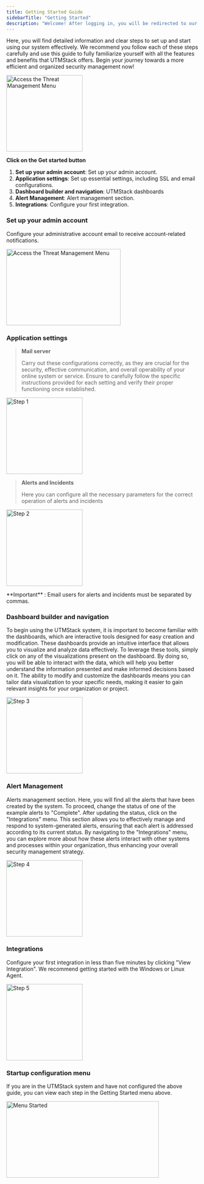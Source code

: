 ```yaml
---
title: Getting Started Guide
sidebarTitle: "Getting Started"
description: "Welcome! After logging in, you will be redirected to our 'Getting Started' screen, designed to help you begin with UTMStack."
---
```

   
<Tip>
Here, you will find detailed information and clear steps to set up and start using our system effectively. We recommend you follow each of these steps carefully and use this guide to fully familiarize yourself with all the features and benefits that UTMStack offers. Begin your journey towards a more efficient and organized security management now!
</Tip>

<img
  height="200"
  noZoom
  className="block rounded-xl"
  src="/images/getting started/start.png"
  alt="Access the Threat Management Menu"
/>

**Click on the Get started button**

1. **Set up your admin account**: Set up your admin account.
2. **Application settings**: Set up essential settings, including SSL and email configurations.
3. **Dashboard builder and navigation**: UTMStack dashboards
4. **Alert Management**: Alert management section.
5. **Integrations**: Configure your first integration.

### Set up your admin account 

Configure your administrative account email to receive account-related notifications.

<img
  width="300"
  height="200"
  noZoom
  className="block rounded-xl"
  src="/images/getting started/step1.png"
  alt="Access the Threat Management Menu"
/>

### Application settings

> **Mail server**
>
> Carry out these configurations correctly, as they are crucial for the security, effective communication, and overall operability of your online system or service. Ensure to carefully follow the specific instructions provided for each setting and verify their proper functioning once established.

<img
  height="200"
  noZoom
  className="block rounded-xl"
  src="/images/getting started/step2-1.png"
  alt="Step 1"
/>

> **Alerts and Incidents**
>
> Here you can configure all the necessary parameters for the correct operation of alerts and incidents

<img
  height="200"
  noZoom
  className="block rounded-xl"
  src="/images/getting started/step2-2.png"
  alt="Step 2"
/>
    
<Note>
 **Important** :
 Email users for alerts and incidents must be separated by commas.
</Note>

### Dashboard builder and navigation

To begin using the UTMStack system, it is important to become familiar with the dashboards, which are interactive tools designed for easy creation and modification. These dashboards provide an intuitive interface that allows you to visualize and analyze data effectively. To leverage these tools, simply click on any of the visualizations present on the dashboard. By doing so, you will be able to interact with the data, which will help you better understand the information presented and make informed decisions based on it. The ability to modify and customize the dashboards means you can tailor data visualization to your specific needs, making it easier to gain relevant insights for your organization or project.

<img
  height="200"
  noZoom
  className="block rounded-xl"
  src="/images/getting started/step3.png"
  alt="Step 3"
/>

### Alert Management

Alerts management section. Here, you will find all the alerts that have been created by the system. To proceed, change the status of one of the example alerts to "Complete". After updating the status, click on the "Integrations" menu. This section allows you to effectively manage and respond to system-generated alerts, ensuring that each alert is addressed according to its current status. By navigating to the "Integrations" menu, you can explore more about how these alerts interact with other systems and processes within your organization, thus enhancing your overall security management strategy.

<img
  height="200"
  noZoom
  className="block rounded-xl"
  src="/images/getting started/step4.png"
  alt="Step 4"
/>

### Integrations

Configure your first integration in less than five minutes by clicking "View Integration". We recommend getting started with the Windows or Linux Agent.

<img
  height="200"
  noZoom
  className="block rounded-xl"
  src="/images/getting started/step5.png"
  alt="Step 5"
/>

### Startup configuration menu

If you are in the UTMStack system and have not configured the above guide, you can view each step in the Getting Started menu above.

<img
  width="400"
  height="200"
  noZoom
  className="block rounded-xl"
  src="/images/getting started/startedmenu.png"
  alt="Menu Started"
/>